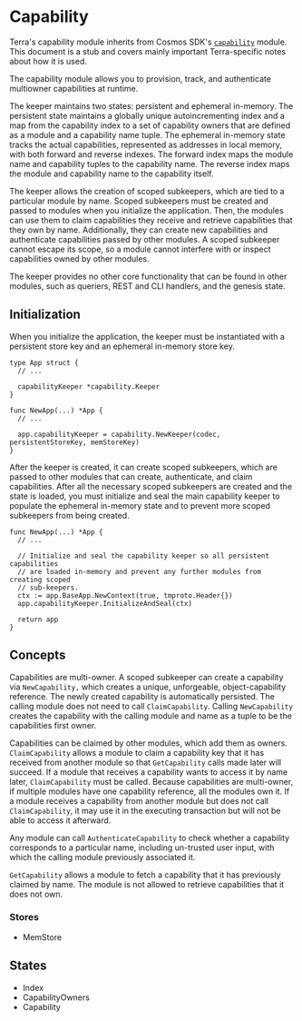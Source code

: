 
# Capability

<Admonition type="info">

Terra's capability module inherits from Cosmos SDK's [`capability`](https://docs.cosmos.network/master/modules/capability/) module. This document is a stub and covers mainly important Terra-specific notes about how it is used.

</Admonition>


The capability module allows you to provision, track, and authenticate multiowner capabilities at runtime.

The keeper maintains two states: persistent and ephemeral in-memory. The persistent state maintains a globally unique autoincrementing index and a map from the capability index to a set of capability owners that are defined as a module and a capability name tuple. The ephemeral in-memory state tracks the actual capabilities, represented as addresses in local memory, with both forward and reverse indexes. The forward index maps the module name and capability tuples to the capability name. The reverse index maps the module and capability name to the capability itself.

The keeper allows the creation of scoped subkeepers, which are tied to a particular module by name. Scoped subkeepers must be created and passed to modules when you initialize the application. Then, the modules can use them to claim capabilities they receive and retrieve capabilities that they own by name. Additionally, they can create new capabilities and authenticate capabilities passed by other modules. A scoped subkeeper cannot escape its scope, so a module cannot interfere with or inspect capabilities owned by other modules.

The keeper provides no other core functionality that can be found in other modules, such as queriers, REST and CLI handlers, and the genesis state.

## Initialization

When you initialize the application, the keeper must be instantiated with a persistent store key and an ephemeral in-memory store key.

```
type App struct {
  // ...

  capabilityKeeper *capability.Keeper
}

func NewApp(...) *App {
  // ...

  app.capabilityKeeper = capability.NewKeeper(codec, persistentStoreKey, memStoreKey)
}
```

After the keeper is created, it can create scoped subkeepers, which are passed to other modules that can create, authenticate, and claim capabilities. After all the necessary scoped subkeepers are created and the state is loaded, you must initialize and seal the main capability keeper to populate the ephemeral in-memory state and to prevent more scoped subkeepers from being created.

```
func NewApp(...) *App {
  // ...

  // Initialize and seal the capability keeper so all persistent capabilities
  // are loaded in-memory and prevent any further modules from creating scoped
  // sub-keepers.
  ctx := app.BaseApp.NewContext(true, tmproto.Header{})
  app.capabilityKeeper.InitializeAndSeal(ctx)

  return app
}
```

## Concepts

Capabilities are multi-owner. A scoped subkeeper can create a capability via `NewCapability,` which creates a unique, unforgeable, object-capability reference. The newly created capability is automatically persisted. The calling module does not need to call `ClaimCapability`. Calling `NewCapability` creates the capability with the calling module and name as a tuple to be the capabilities first owner.

Capabilities can be claimed by other modules, which add them as owners. `ClaimCapability` allows a module to claim a capability key that it has received from another module so that `GetCapability` calls made later will succeed. If a module that receives a capability wants to access it by name later, `ClaimCapability` must be called. Because capabilities are multi-owner, if multiple modules have one capability reference, all the modules own it. If a module receives a capability from another module but does not call `ClaimCapability`, it may use it in the executing transaction but will not be able to access it afterward.

Any module can call `AuthenticateCapability` to check whether a capability corresponds to a particular name, including un-trusted user input, with which the calling module previously associated it.

`GetCapability` allows a module to fetch a capability that it has previously claimed by name. The module is not allowed to retrieve capabilities that it does not own.

### Stores

- MemStore

## States

- Index
- CapabilityOwners
- Capability
